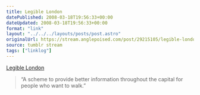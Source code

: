 ```yaml
---
title: Legible London
datePublished: 2008-03-18T19:56:33+00:00
dateUpdated: 2008-03-18T19:56:33+00:00
format: "link"
layout: "../../../layouts/posts/post.astro"
originalUrl: https://stream.anglepoised.com/post/29215105/legible-london
source: tumblr stream
tags: ["linklog"]
---
```


[Legible London][1]

> &ldquo;A scheme to provide better information throughout the capital for people who want to walk.&rdquo;

[1]: http://www.legiblelondon.info/wp01/index.php

